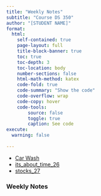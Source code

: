```yaml
---
title: "Weekly Notes"
subtitle: "Course DS 350"
author: "[STUDENT NAME]"
format:
  html:
    self-contained: true
    page-layout: full
    title-block-banner: true
    toc: true
    toc-depth: 3
    toc-location: body
    number-sections: false
    html-math-method: katex
    code-fold: true
    code-summary: "Show the code"
    code-overflow: wrap
    code-copy: hover
    code-tools:
        source: false
        toggle: true
        caption: See code
execute: 
  warning: false
    
---
```


-   [Car Wash](/350_Projects/Week_07/Car_Wash_25.qmd)
-   [its_about_time_26](/350_Projects/Week_07/its_about_time_26.qmd)
-   [stocks_27](/350_Projects/Week_07/stocks_27.qmd)


### Weekly Notes
